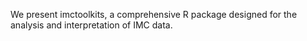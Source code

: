 We present imctoolkits, a comprehensive R package designed for the analysis and interpretation of IMC data.
